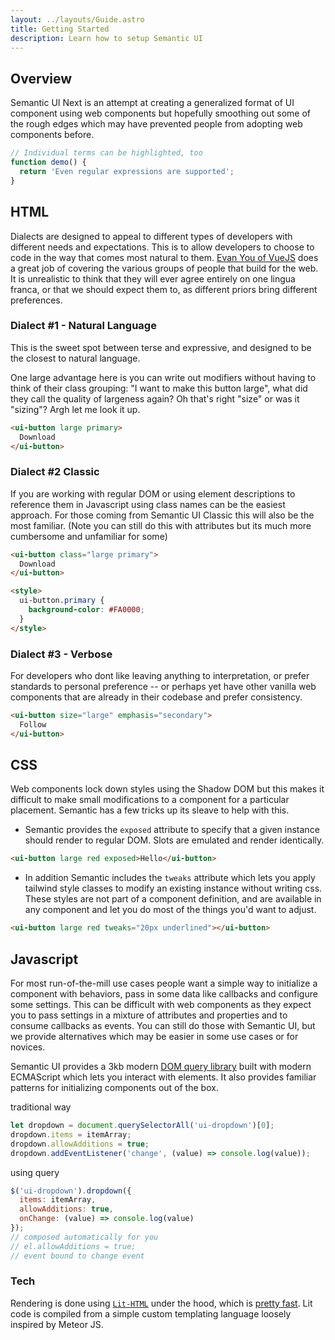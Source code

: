 ```yaml
---
layout: ../layouts/Guide.astro
title: Getting Started
description: Learn how to setup Semantic UI
---
```


## Overview

Semantic UI Next is an attempt at creating a generalized format of UI component using web components but hopefully smoothing out some of the rough edges which may have prevented people from adopting web components before.
```js "Individual terms" /Even.*supported/
// Individual terms can be highlighted, too
function demo() {
  return 'Even regular expressions are supported';
}
```

## HTML

Dialects are designed to appeal to different types of developers with different needs and expectations. This is to allow developers to choose to code in the way that comes most natural to them. [Evan You of VueJS](https://www.youtube.com/watch?v=YMwCPfABwHg&t=3m58s) does a great job of covering the various groups of people that build for the web. It is unrealistic to think that they will ever agree entirely on one lingua franca, or that we should expect them to, as different priors bring different preferences.

### Dialect #1 - Natural Language

This is the sweet spot between terse and expressive, and designed to be the closest to natural language.

One large advantage here is you can write out modifiers without having to think of their class grouping: "I want to make this button large", what did they call the quality of largeness again? Oh that's right "size" or was it "sizing"? Argh let me look it up.

```html title="Standard Syntax"
<ui-button large primary>
  Download
</ui-button>
```

### Dialect #2 Classic

If you are working with regular DOM or using element descriptions to reference them in Javascript using class names can be the easiest approach. For those coming from Semantic UI Classic this will also be the most familiar. (Note you can still do this with attributes but its much more cumbersome and unfamiliar for some)

```html title="Classic Syntax"
<ui-button class="large primary">
  Download
</ui-button>

<style>
  ui-button.primary {
    background-color: #FA0000;
  }
</style>
```

### Dialect #3 - Verbose

For developers who dont like leaving anything to interpretation, or prefer standards to personal preference -- or perhaps yet have other vanilla web components that are already in their codebase and prefer consistency.

```html title="Verbose Syntax"
<ui-button size="large" emphasis="secondary">
  Follow
</ui-button>
```

## CSS

Web components lock down styles using the Shadow DOM but this makes it difficult to make small modifications to a component for a particular placement. Semantic has a few tricks up its sleave to help with this.

* Semantic provides the `exposed` attribute to specify that a given instance should render to regular DOM. Slots are emulated and render identically.

```html
<ui-button large red exposed>Hello</ui-button>
```

* In addition Semantic includes the `tweaks` attribute which lets you apply tailwind style classes to modify an existing instance without writing css. These styles are not part of a component definition, and are available in any component and let you do most of the things you'd want to adjust.
```html
<ui-button large red tweaks="20px underlined"></ui-button>
```

## Javascript

For most run-of-the-mill use cases people want a simple way to initialize a component with behaviors, pass in some data like callbacks and configure some settings. This can be difficult with web components as they expect you to pass settings in a mixture of attributes and properties and to consume callbacks as events. You can still do those with Semantic UI, but we provide alternatives which may be easier in some use cases or for novices.

Semantic UI provides a 3kb modern [DOM query library](https://github.com/jlukic/semantic-next/tree/main/packages/query) built with modern ECMAScript which lets you interact with elements. It also provides familiar patterns for initializing components out of the box.

traditional way
```javascript
let dropdown = document.querySelectorAll('ui-dropdown')[0];
dropdown.items = itemArray;
dropdown.allowAdditions = true;
dropdown.addEventListener('change', (value) => console.log(value));
```

using query
```javascript
$('ui-dropdown').dropdown({
  items: itemArray,
  allowAdditions: true,
  onChange: (value) => console.log(value)
});
// composed automatically for you
// el.allowAdditions = true;
// event bound to change event
```


### Tech

Rendering is done using [`Lit-HTML`](https://krausest.github.io/js-framework-benchmark/index.html) under the hood, which is [pretty fast](https://krausest.github.io/js-framework-benchmark/index.html). Lit code is compiled from a simple custom templating language loosely inspired by Meteor JS.
